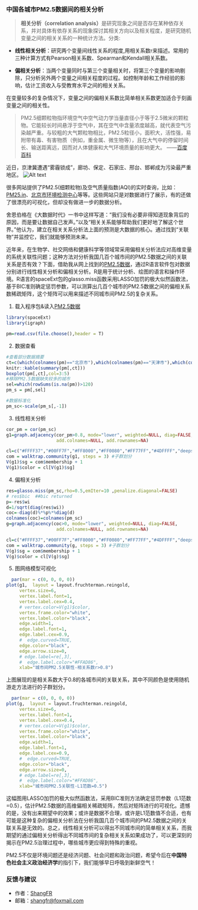 
### 中国各城市PM2.5数据间的相关分析

>**相关分析（correlation analysis）**是研究现象之间是否存在某种依存关系，并对具体有依存关系的现象探讨其相关方向以及相关程度，是研究随机变量之间的相关关系的一种统计方法。分类:

- **线性相关分析**：研究两个变量间线性关系的程度,用相关系数r来描述。常用的三种计算方式有Pearson相关系数、Spearman和Kendall相关系数。

- **偏相关分析**：当两个变量同时与第三个变量相关时，将第三个变量的影响剔除，只分析另外两个变量之间相关程度的过程。如控制年龄和工作经验的影响，估计工资收入与受教育水平之间的相关关系。

在变量较多的复杂情况下，变量之间的偏相关系数比简单相关系数更加适合于刻画变量之间的相关性。

>PM2.5细颗粒物指环境空气中空气动力学当量直径小于等于2.5微米的颗粒物。它能较长时间悬浮于空气中，其在空气中含量浓度越高，就代表空气污染越严重。与较粗的大气颗粒物相比，PM2.5粒径小，面积大，活性强，易附带有毒、有害物质（例如，重金属、微生物等），且在大气中的停留时间长、输送距离远，因而对人体健康和大气环境质量的影响更大。 ——[百度百科](http://baike.baidu.com/link?url=GYNz_XkA9kKRNXQlSqu4nnsUawrwLQRDdl6EE0O9etLBARfQ9tvhneb1XlWar2We96M_f93qxJFZKM0gTeY7HMLb19GlLNEdfw8csiSJPoiprEcArTTkhdKuW2zE6CCOJ3ctrke8jFAD6HsLVZoEL_)

近日，京津冀遭遇“雾霾锁成”，廊坊、保定、石家庄、邢台、邯郸成为污染最严重地区。
![Alt text](./pm2.png)

很多网站提供了PM2.5(细颗粒物)及空气质量指数(AQI)的实时查询，比如：[PM25.in](http://www.pm25.in/beijing)、[北京市环境检测中心](http://zx.bjmemc.com.cn/web/index.aspx)等等。这些网站只是对数据进行了展示，有的还做了很漂亮的可视化，但却没有做进一步的数据分析。

舍恩伯格在《大数据时代》一书中这样写道：“我们没有必要非得知道现象背后的原因，而是要让数据自己发声。”以及“相关关系能够帮助我们更好地了解这个世界。”他认为，建立在相关关系分析法上面的预测是大数据的核心。通过找到“关联物”并监控它，我们就能够预测未来。

近年来，在生物学、社交网络和健康科学等领域常采用偏相关分析法应对高维变量的系统关联性问题；这种方法对分析我国几百个城市间的PM2.5数据之间的关联关系是否有效？下面，借助我从网上找到的[PM2.5数据](http://pan.baidu.com/s/1nusmd8d)，通过R语言软件包对数据分别进行线性相关分析和偏相关分析。R是用于统计分析、绘图的语言和操作环境。R语言的spaceExt包的glasso.miss函数采用LASSO加罚的极大似然函数法，基于BIC准则确定惩罚参数，可以测算出几百个城市的PM2.5数据之间的偏相关系数稀疏矩阵，这个矩阵可以用来描述不同城市间PM2.5的复杂关系。

1. 载入程序包&读入[PM2.5数据](http://pan.baidu.com/s/1nusmd8d)
```{r,warning=FALSE,message=FALSE}
library(spaceExt)
library(igraph)

pm=read.csv(file.choose(),header = T)

```

2. 数据查看
```{r,warning=FALSE,message=FALSE}
#查看部分数据摘要
ct=c(which(colnames(pm)=="北京市"),which(colnames(pm)=="天津市"),which(colnames(pm)=="石家庄市"))
knitr::kable(summary(pm[,ct]))
boxplot(pm[,ct],col=3:5)
#移除PM2.5数据缺失较多的城市
sel=which(rowSums(is.na(pm))>120)
pm_s = pm[,sel]

#数据标准化
pm_sc<-scale(pm_s[,-1]) 
```

3. 线性相关分析
```{r,warning=FALSE,message=FALSE}
cor_pm = cor(pm_sc)
g1=graph.adjacency(cor_pm>0.8, mode="lower", weighted=NULL, diag=FALSE,
                   add.colnames=NULL, add.rownames=NA)

cl=c("#FFFF37","#00FF7F","#FF8000","#FF0080","#FF77FF","#4DFFFF","deepskyblue","chocolate","#FFAD86","#C07AB8")
com = walktrap.community(g1, steps = 3) #子群划分
V(g1)$sg = com$membership + 1
V(g1)$color = cl[V(g1)$sg] 
```

4. 偏相关分析
```{r,warning=FALSE,message=FALSE}
res=glasso.miss(pm_sc,rho=0.5,emIter=10 ,penalize.diagonal=FALSE)
# res$bic  ##bic returned
p=-res$wi
d=1/sqrt(diag(res$wi))
coc=-diag(d)%*%p%*%diag(d)
colnames(coc)=colnames(pm_sc)
g=graph.adjacency(coc>0, mode="lower", weighted=NULL, diag=FALSE,
                   add.colnames=NULL, add.rownames=NA)

cl=c("#FFFF37","#00FF7F","#FF8000","#FF0080","#FF77FF","#4DFFFF","deepskyblue","chocolate","#FFAD86","#C07AB8")
com = walktrap.community(g, steps = 3) #子群划分
V(g)$sg = com$membership + 1
V(g)$color = cl[V(g)$sg] 

```

5. 图网络模型可视化
```{r,warning=FALSE,message=FALSE}
  par(mar = c(0, 0, 0, 0))
plot(g1,  layout = layout.fruchterman.reingold,
     vertex.size=6,
     vertex.label.font=1,
     vertex.label.cex=0.4,
     # vertex.color=V(g1)$color,
     vertex.frame.color="white",
     vertex.label.color="black",
     edge.width=1,
     edge.label.font=1,
     edge.label.cex=0.9,
     #  edge.curved=TRUE,
     edge.color="black",
     edge.arrow.size=0,
     # edge.label=re[,3],
     #  edge.label.color="#FFAD86",
     xlab="城市间PM2.5关联性-相关系数r>0.8")

```

上图展现的是相关系数大于0.8的各城市间的关联关系，其中不同颜色是使用随机游走方法进行的子群划分。

```{r,warning=FALSE,message=FALSE}
  par(mar = c(0, 0, 0, 0))
plot(g,  layout = layout.fruchterman.reingold,
     vertex.size=6,
     vertex.label.font=1,
     vertex.label.cex=0.4,
     # vertex.color=V(g1)$color,
     vertex.frame.color="white",
     vertex.label.color="black",
     edge.width=1,
     edge.label.font=1,
     edge.label.cex=0.9,
     #  edge.curved=TRUE,
     edge.color="black",
     edge.arrow.size=0,
     # edge.label=re[,3],
     #  edge.label.color="#FFAD86",
     xlab="城市间PM2.5关联性-L1范数=0.5")

```

这幅图用LASSO加罚的极大似然函数法，采用BIC准则方法确定惩罚参数（L1范数=0.5），估计PM2.5数据的高维偏相关稀疏矩阵，然后对矩阵进行的可视化。遗憾的是，没有出来期望中的效果；或许是数据不合理，或许是L1范数值不合适，也有可能是这种复杂的偏相关分析法在分析我国几百个城市间的PM2.5数据之间的关联关系是无效的。总之，线性相关分析可以得出不同城市间的简单相关关系，而我期望的通过偏相关分析得出不同城市间的复杂相关关系如果成功了，可以更深刻的揭示在PM2.5治理过程中，哪些城市更应得到特殊的重视。

PM2.5不仅是环境问题还是经济问题、社会问题和政治问题，希望今后在**中国特色社会主义政治经济学**的指引下，我们能够早日呼吸到新鲜空气！


### 反馈与建议
- 作者：[ShangFR](http://www.cnblogs.com/shangfr "博客主页")
- 邮箱：<shangfr@foxmail.com>


